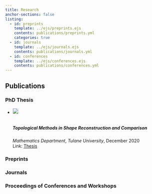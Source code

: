 ```yaml
---
title: Research
anchor-sections: false
listing: 
  - id: preprints
    template: ../ejs/preprints.ejs
    contents: publications/preprints.yml
    categories: true
  - id: journals
    template: ../ejs/journals.ejs
    contents: publications/journals.yml
  - id: conferences
    template: ../ejs/conferences.ejs
    contents: publications/conferences.yml  
---
```


## Publications
### PhD Thesis
<ul class="post-items">
<li class="item">
<div class="thumbnail"><img src="images/thesis.svg" style="border: 1px solid lightgray"></div>
<div class="body"><br>
<h5>Topological Methods in Shape Reconstruction and Comparison</h5>  
<i>Mathematics Department</i>, <i>Tulane University</i>, December 2020<br>
Link: [Thesis](assets/thesis.pdf)
</div>
</li>
</ul>

### Preprints
::: {#preprints}
:::

### Journals
::: {#journals}
:::

### Proceedings of Conferences and Workshops
::: {#conferences}
:::
